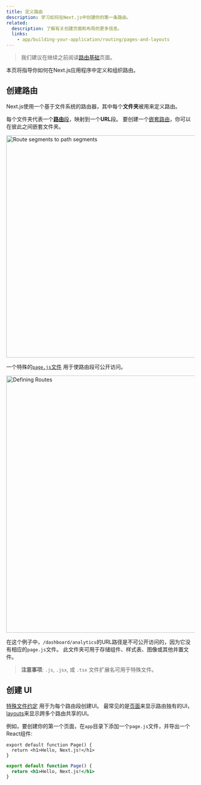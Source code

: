 ```yaml
---
title: 定义路由
description: 学习如何在Next.js中创建你的第一条路由。
related:
  description: 了解有关创建页面和布局的更多信息。
  links:
    - app/building-your-application/routing/pages-and-layouts
---
```



> 我们建议在继续之前阅读[路由基础](/docs/app/building-your-application/routing)页面。

本页将指导你如何在Next.js应用程序中定义和组织路由。

## 创建路由

Next.js使用一个基于文件系统的路由器，其中每个**文件夹**被用来定义路由。

每个文件夹代表一个[**路由**段](/docs/app/building-your-application/routing#route-segments)，映射到一个**URL**段。
要创建一个[嵌套路由](/docs/app/building-your-application/routing#nested-routes)，你可以在彼此之间嵌套文件夹。

<Image
  alt="Route segments to path segments"
  srcLight="/docs/light/route-segments-to-path-segments.png"
  srcDark="/docs/dark/route-segments-to-path-segments.png"
  width="1600"
  height="594"
/>

一个特殊的[`page.js`文件](/docs/app/building-your-application/routing) 用于使路由段可公开访问。

<Image
  alt="Defining Routes"
  srcLight="/docs/light/defining-routes.png"
  srcDark="/docs/dark/defining-routes.png"
  width="1600"
  height="687"
/>

在这个例子中，`/dashboard/analytics`的URL路径是不可公开访问的，因为它没有相应的`page.js`文件。
此文件夹可用于存储组件、样式表、图像或其他并置文件。

> **注意事项**: `.js`, `.jsx`, 或 `.tsx` 文件扩展名可用于特殊文件。

## 创建 UI

[特殊文件约定](/docs/app/building-your-application/routing#file-conventions) 用于为每个路由段创建UI。
最常见的是[页面](/docs/app/building-your-application/routing/pages-and-layouts#pages)来显示路由独有的UI， [layouts](/docs/app/building-your-application/routing/pages-and-layouts#layouts)来显示跨多个路由共享的UI。

例如，要创建你的第一个页面，在`app`目录下添加一个`page.js`文件，并导出一个React组件:

<Tabs>
<TabItem value="tsx" label="TypeScript">

```tsx title="app/page.tsx" switcher
export default function Page() {
  return <h1>Hello, Next.js!</h1>
}
```

</TabItem>
<TabItem value="jsx" label="JavaScript">

```jsx title="app/page.js" switcher
export default function Page() {
  return <h1>Hello, Next.js!</h1>
}
```

</TabItem>
</Tabs>
